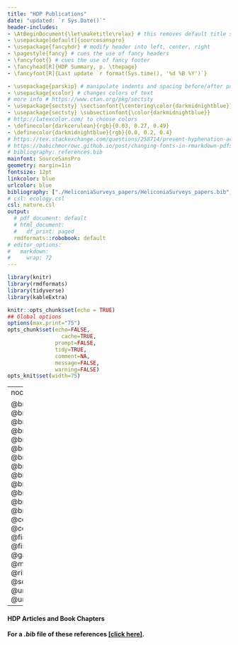 ```yaml
---
title: "HDP Publications"
date: "updated: `r Sys.Date()`"
header-includes:
- \AtBeginDocument{\let\maketitle\relax} # this removes default title section
- \usepackage[default]{sourcesanspro}
- \usepackage{fancyhdr} # modify header into left, center, right
- \pagestyle{fancy} # cues the use of fancy headers
- \fancyfoot{} # cues the use of fancy footer
- \fancyhead[R]{HDP Summary, p. \thepage} 
- \fancyfoot[R]{Last update `r format(Sys.time(), '%d %B %Y')`}

- \usepackage{parskip} # manipulate indents and spacing before/after paragra phs 
- \usepackage{xcolor} # changes colors of text
# more info # https://www.ctan.org/pkg/sectsty
- \usepackage{sectsty} \sectionfont{\centering\color{darkmidnightblue}}
- \usepackage{sectsty} \subsectionfont{\color{darkmidnightblue}}
# http://latexcolor.com/ to choose colors
- \definecolor{darkcerulean}{rgb}{0.03, 0.27, 0.49}
- \definecolor{darkmidnightblue}{rgb}{0.0, 0.2, 0.4}
# https://tex.stackexchange.com/questions/258714/prevent-hyphenation-across-lines-enforce-right-margin
# https://babichmorrowc.github.io/post/changing-fonts-in-rmarkdown-pdfs/
# bibliography: references.bib
mainfont: SourceSansPro
geometry: margin=1in
fontsize: 12pt
linkcolor: blue
urlcolor: blue
bibliography: ["./HeliconiaSurveys_papers/HeliconiaSurveys_papers.bib","./HeliconiaSurveys_related/HeliconiaSurveys_related.bib" ]
# csl: ecology.csl
csl: nature.csl
output:
  # pdf_document: default
  # html_document:
  #   df_print: paged
  rmdformats::robobook: default
# editor_options: 
#   markdown: 
#     wrap: 72
---
```




```r
library(knitr)
library(rmdformats)
library(tidyverse)
library(kableExtra)

knitr::opts_chunk$set(echo = TRUE)
## Global options
options(max.print="75")
opts_chunk$set(echo=FALSE,
	             cache=TRUE,
               prompt=FALSE,
               tidy=TRUE,
               comment=NA,
               message=FALSE,
               warning=FALSE)
opts_knit$set(width=75)
```




--- 
nocite: |
    
    @brooksStatisticalModelingPatterns2019a, @brunaArePlantPopulations2003a, @brunaBiologicalImpactsDeforestation2004, @brunaCompensatoryResponsesUnderstory2005d, @brunaDemographicEffectsHabitat2005, @brunaEdgeEffectsGrowth2011c, @brunaEffectsForestFragmentation2002b, @brunaExperimentalAssessmentHeliconia2002, @brunaForestFragmentsTropical2005, @brunaHabitatFragmentationDemographic2002b, @brunaHeliconiaAcuminataReproductive2004e, @brunaRegenerationPopulationStructure2005d, @brunaSeedGerminationRainforest1999b, @cortesCharacterization10Microsatellite2009c, @cortesLowPlantDensity2013b, @fiskeAlternativeSpatialSampling2010, @fiskeEffectsSampleSize2008a, @gagnonGrowthUnderstoryHerb2011b, @morrisLongevityCanBuffer2008a, @ribeiroInfluencePostClearingTreatment2010b, @scottDelayedEffectsClimate2021, @uriarteDisentanglingDriversReduced2011b, @uriarteEffectsForestFragmentation2010b
---   
#### HDP Articles and Book Chapters

 **For a *.bib* file of these references [[click here]](https://github.com/BrunaLab/HeliconiaSurveys/blob/1649ea958df1fc2da0187693bca40ce38bebb759/docs/HeliconiaSurveys_papers/HeliconiaSurveys_papers.bib).**

